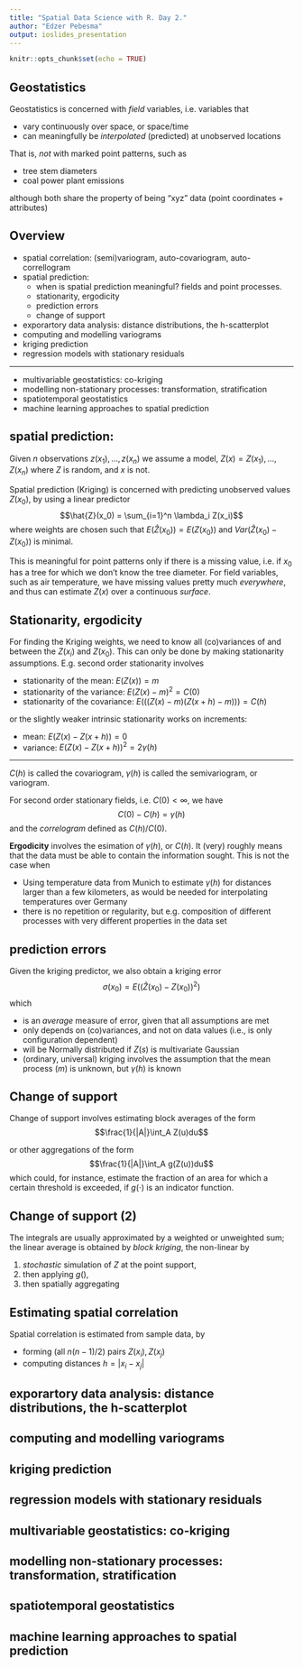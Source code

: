 ```yaml
---
title: "Spatial Data Science with R. Day 2."
author: "Edzer Pebesma"
output: ioslides_presentation
---
```


```r
knitr::opts_chunk$set(echo = TRUE)
```

## Geostatistics

Geostatistics is concerned with _field_ variables, i.e. variables that 

* vary continuously over space, or space/time
* can meaningfully be _interpolated_ (predicted) at unobserved locations

That is, _not_ with marked point patterns, such as

* tree stem diameters
* coal power plant emissions

although both share the property of being "xyz" data (point coordinates + attributes)

## Overview

* spatial correlation: (semi)variogram, auto-covariogram, auto-correllogram
* spatial prediction:
    * when is spatial prediction meaningful? fields and point processes.
    * stationarity, ergodicity
    * prediction errors
    * change of support
* exporartory data analysis: distance distributions, the h-scatterplot
* computing and modelling variograms
* kriging prediction
* regression models with stationary residuals

----

* multivariable geostatistics: co-kriging
* modelling non-stationary processes: transformation, stratification
* spatiotemporal geostatistics
* machine learning approaches to spatial prediction


## spatial prediction:

Given $n$ observations $z(x_1), ...,z(x_n)$ we assume a model, 
$Z(x) = Z(x_1),...,Z(x_n)$ where $Z$ is random, and $x$ is not.

Spatial prediction (Kriging) is concerned with predicting unobserved values $Z(x_0)$, by using a linear predictor
$$\hat{Z}(x_0) = \sum_{i=1}^n \lambda_i Z(x_i)$$
where weights are chosen such that $E(\hat{Z}(x_0)) = E(Z(x_0))$ and $Var(\hat{Z}(x_0)-Z(x_0))$ is minimal.

This is meaningful for point patterns only if there is a missing value, i.e. if $x_0$ has a tree for which we don't know the tree diameter. For field variables, such as air temperature, we have missing values pretty much _everywhere_, and thus can estimate $Z(x)$ over a continuous _surface_.

## Stationarity, ergodicity

For finding the Kriging weights, we need to know all (co)variances of and between the $Z(x_i)$ and $Z(x_0)$. This can only be done by making stationarity assumptions.
E.g. second order stationarity involves

* stationarity of the mean: $E(Z(x)) = m$
* stationarity of the variance: $E(Z(x)-m)^2 = C(0)$
* stationarity of the covariance: $E(((Z(x)-m)(Z(x+h)-m))) = C(h)$

or the slightly weaker intrinsic stationarity works on increments:

* mean: $E(Z(x)-Z(x+h)) = 0$
* variance: $E(Z(x)-Z(x+h))^2 = 2 \gamma(h)$

----

$C(h)$ is called the covariogram,
$\gamma(h)$ is called the semivariogram, or variogram.

For second order stationary fields, i.e. $C(0) < \infty$, we have
$$C(0) - C(h) = \gamma(h)$$
and the _correlogram_ defined as $C(h)/C(0)$.

**Ergodicity** involves the esimation of $\gamma(h)$, or $C(h)$. It (very) roughly means that the data must be able to contain the information sought. This is not the case when 

* Using temperature data from Munich to estimate $\gamma(h)$ for distances larger than a few kilometers, as would be needed for interpolating temperatures over Germany 
* there is no repetition or regularity, but  e.g. composition of different processes with very different properties in the data set

## prediction errors

Given the kriging predictor, we also obtain a kriging error
$$\sigma(x_0) = E((\hat{Z}(x_0)-Z(x_0))^2)$$
which 

* is an _average_ measure of error, given that all assumptions are met
* only depends on (co)variances, and not on data values (i.e., is only configuration dependent)
* will be Normally distributed if $Z(s)$ is multivariate Gaussian
* (ordinary, universal) kriging involves the assumption that the mean process ($m$) is unknown, but $\gamma(h)$ is known

## Change of support

Change of support involves estimating block averages of the form
$$\frac{1}{|A|}\int_A Z(u)du$$

or other aggregations of the form
$$\frac{1}{|A|}\int_A g(Z(u))du$$
which could, for instance, estimate the fraction of an area for which a certain threshold is exceeded, if $g(\cdot)$ is an indicator function.

## Change of support (2)

The integrals are usually approximated by a weighted or unweighted sum; the linear average is obtained by _block kriging_, the non-linear by

1. _stochastic_ simulation of $Z$ at the point support, 
2. then applying $g()$, 
3. then spatially aggregating 

## Estimating spatial correlation

Spatial correlation is estimated from sample data, by

* forming (all $n(n-1)/2$) pairs $Z(x_i), Z(x_j)$
* computing distances $h=|x_i-x_j|$

## exporartory data analysis: distance distributions, the h-scatterplot

## computing and modelling variograms

## kriging prediction

## regression models with stationary residuals

## multivariable geostatistics: co-kriging

## modelling non-stationary processes: transformation, stratification

## spatiotemporal geostatistics

## machine learning approaches to spatial prediction
